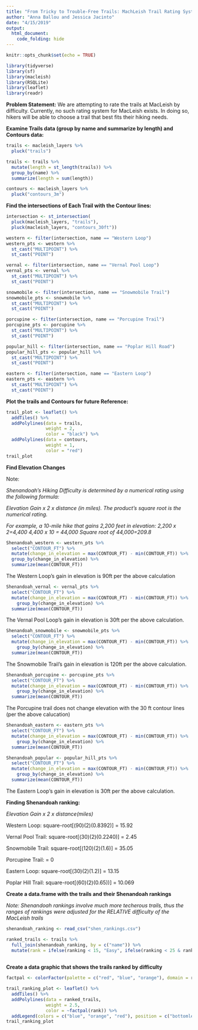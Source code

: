 ```yaml
---
title: "From Tricky to Trouble-Free Trails: MachLeish Trail Rating System "
author: "Anna Ballou and Jessica Jacinto"
date: "4/15/2019"
output: 
  html_document:
    code_folding: hide
---
```


```r
knitr::opts_chunk$set(echo = TRUE)
```
 
```r
library(tidyverse)
library(sf)
library(macleish)
library(RSQLite)
library(leaflet)
library(readr)
```

**Problem Statement:**
We are attempting to rate the trails at MacLeish by difficulty. Currently, no such rating system for MacLeish exists. In doing so, hikers will be able to choose a trail that best fits their hiking needs. 

**Examine Trails data (group by name and summarize by length) and Contours data: **
```r
trails <- macleish_layers %>%
  pluck("trails") 

trails <- trails %>%
  mutate(length = st_length(trails)) %>%
  group_by(name) %>%
  summarize(length = sum(length))

contours <- macleish_layers %>%
  pluck("contours_3m") 
```

**Find the intersections of Each Trail with the Contour lines: **
```r
intersection <- st_intersection(
  pluck(macleish_layers, "trails"), 
  pluck(macleish_layers, "contours_30ft"))

western <- filter(intersection, name == "Western Loop")
western_pts <- western %>% 
  st_cast("MULTIPOINT") %>% 
  st_cast("POINT")

vernal <- filter(intersection, name == "Vernal Pool Loop")
vernal_pts <- vernal %>%
  st_cast("MULTIPOINT") %>% 
  st_cast("POINT")

snowmobile <- filter(intersection, name == "Snowmobile Trail")
snowmobile_pts <- snowmobile %>%
  st_cast("MULTIPOINT") %>% 
  st_cast("POINT")

porcupine <- filter(intersection, name == "Porcupine Trail")
porcupine_pts <- porcupine %>%
  st_cast("MULTIPOINT") %>% 
  st_cast("POINT")

popular_hill <- filter(intersection, name == "Poplar Hill Road")
popular_hill_pts <- popular_hill %>%
  st_cast("MULTIPOINT") %>% 
  st_cast("POINT")

eastern <- filter(intersection, name == "Eastern Loop")
eastern_pts <- eastern %>%
  st_cast("MULTIPOINT") %>% 
  st_cast("POINT")
```

**Plot the trails and Contours for future Reference:**
```r
trail_plot <- leaflet() %>%
  addTiles() %>%
  addPolylines(data = trails, 
               weight = 2, 
               color = "black") %>%
  addPolylines(data = contours,
               weight = 1,
               color = "red") 
trail_plot
```

**Find Elevation Changes**

Note:

*Shenandoah's Hiking Difficulty is determined by a numerical rating using the following formula: *

*Elevation Gain x 2 x distance (in miles). The product's square root is the numerical rating.* 

*For example, a 10-mile hike that gains 2,200 feet in elevation:*
*2,200 x 2=4,400 *
*4,400 x 10 = 44,000*
*Square root of 44,000=209.8*


```r
Shenandoah_western <- western_pts %>%
  select("CONTOUR_FT") %>%
  mutate(change_in_elevation = max(CONTOUR_FT) - min(CONTOUR_FT)) %>%
  group_by(change_in_elevation) %>%
  summarize(mean(CONTOUR_FT))
```
The Western Loop's gain in elevation is 90ft per the above calculation

```r
Shenandoah_vernal <- vernal_pts %>%
  select("CONTOUR_FT") %>%
  mutate(change_in_elevation = max(CONTOUR_FT) - min(CONTOUR_FT)) %>%
    group_by(change_in_elevation) %>%
  summarize(mean(CONTOUR_FT))
```
The Vernal Pool Loop's gain in elevation is 30ft per the above calculation. 

```r
Shenandoah_snowmobile <- snowmobile_pts %>%
  select("CONTOUR_FT") %>%
  mutate(change_in_elevation = max(CONTOUR_FT) - min(CONTOUR_FT)) %>%
    group_by(change_in_elevation) %>%
  summarize(mean(CONTOUR_FT))
```
The Snowmobile Trail's gain in elevation is 120ft per the above calculation. 

```r
Shenandoah_porcupine <- porcupine_pts %>%
  select("CONTOUR_FT") %>%
  mutate(change_in_elevation = max(CONTOUR_FT) - min(CONTOUR_FT)) %>%
    group_by(change_in_elevation) %>%
  summarize(mean(CONTOUR_FT))
```
The Porcupine trail does not change elevation with the 30 ft contour lines (per the above calucation)

```r
Shenandoah_eastern <- eastern_pts %>%
  select("CONTOUR_FT") %>%
  mutate(change_in_elevation = max(CONTOUR_FT) - min(CONTOUR_FT)) %>%
    group_by(change_in_elevation) %>%
  summarize(mean(CONTOUR_FT))
```

```r
Shenandoah_popular <- popular_hill_pts %>%
  select("CONTOUR_FT") %>%
  mutate(change_in_elevation = max(CONTOUR_FT) - min(CONTOUR_FT)) %>%
    group_by(change_in_elevation) %>%
  summarize(mean(CONTOUR_FT))
```

The Eastern Loop's gain in elevation is 30ft per the above calculation. 


**Finding Shenandoah ranking: **

*Elevation Gain x 2 x distance(miles)*

Western Loop: square-root[(90)(2)(0.8392)] = 15.92

Vernal Pool Trail:
square-root[(30)(2)(0.2240)] = 2.45

Snowmobile Trail: 
square-root[(120)(2)(1.6)]
= 35.05

Porcupine Trail:
= 0 

Eastern Loop:
square-root[(30)(2)(1.2)] 
= 13.15

Poplar Hill Trail:
square-root[(60)(2)(0.65))]
= 10.069

**Create a data.frame with the trails and their Shenandoah rankings**

*Note: Shenandoah rankings involve much more techerous trails, thus the ranges of rankings were adjusted for the RELATIVE difficulty of the MacLeish trails*

```r
shenandoah_ranking <- read_csv("shen_rankings.csv")
```

```r
ranked_trails <- trails %>%
  full_join(shenandoah_ranking, by = c("name")) %>%
  mutate(rank = ifelse(ranking < 15, "Easy", ifelse(ranking < 25 & ranking > 15, "Moderate", ifelse(ranking > 25 , "Difficult", "Not Ranked"))))
  
```                    

**Create a data graphic that shows the trails ranked by difficulty**
```r
factpal <- colorFactor(palette = c("red", "blue", "orange"), domain = ranked_trails$rank)
```

```r
trail_ranking_plot <- leaflet() %>%
  addTiles() %>%
  addPolylines(data = ranked_trails, 
               weight = 2.5, 
               color = ~factpal(rank)) %>%
  addLegend(colors = c("blue", "orange", "red"), position = c("bottomleft"), labels = c("Easy", "Moderate","Difficult"))
trail_ranking_plot
```


